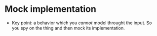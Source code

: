 # Mock implementation

- Key point: a behavior which you _cannot_ model throught the input. So you spy on the thing and then mock its implementation.
